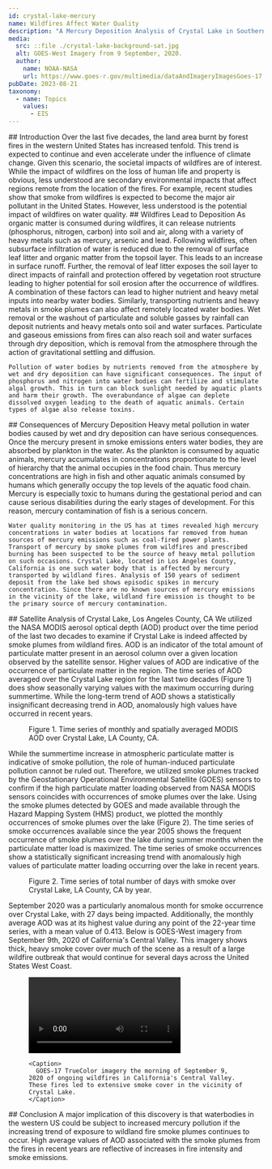 ---
id: crystal-lake-mercury
name: Wildfires Affect Water Quality
description: "A Mercury Deposition Analysis of Crystal Lake in Southern California"
media:
  src: ::file ./crystal-lake-background-sat.jpg
  alt: GOES-West Imagery from 9 September, 2020.
  author: 
    name: NOAA-NASA
    url: https://www.goes-r.gov/multimedia/dataAndImageryImagesGoes-17.html
pubDate: 2023-08-21
taxonomy:
  - name: Topics
    values:
      - EIS
---

<Block>
  <Prose>
    ## Introduction
    Over the last five decades, the land area burnt by forest fires in the western United States has increased tenfold. This trend is expected to continue and even accelerate under the influence of climate change. Given this scenario, the societal impacts of wildfires are of interest. While the impact of wildfires on the loss of human life and property is obvious, less understood are secondary environmental impacts that affect regions remote from the location of the fires. For example, recent studies show that smoke from wildfires is expected to become the major air pollutant in the United States. However, less understood is the potential impact of wildfires on water quality.
  </Prose>
</Block>

<Block>
  <Prose>
    ## Wildfires Lead to Deposition
    As organic matter is consumed during wildfires, it can release nutrients (phosphorus, nitrogen, carbon) into soil and air, along with a variety of heavy metals such as mercury, arsenic and lead. Following wildfires, often subsurface infiltration of water is reduced due to the removal of surface leaf litter and organic matter from the topsoil layer. This leads to an increase in surface runoff. Further, the removal of leaf litter exposes the soil layer to direct impacts of rainfall and protection offered by vegetation root structure leading to higher potential for soil erosion after the occurrence of wildfires. A combination of these factors can lead to higher nutrient and heavy metal inputs into nearby water bodies. Similarly, transporting nutrients and heavy metals in smoke plumes can also affect remotely located water bodies. Wet removal or the washout of particulate and soluble gasses by rainfall can deposit nutrients and heavy metals onto soil and water surfaces. Particulate and gaseous emissions from fires can also reach soil and water surfaces through dry deposition, which is removal from the atmosphere through the action of gravitational settling and diffusion. 
    
    Pollution of water bodies by nutrients removed from the atmosphere by wet and dry deposition can have significant consequences. The input of phosphorus and nitrogen into water bodies can fertilize and stimulate algal growth. This in turn can block sunlight needed by aquatic plants and harm their growth. The overabundance of algae can deplete dissolved oxygen leading to the death of aquatic animals. Certain types of algae also release toxins. 
  </Prose>
</Block>

<Block>
  <Prose>
    ## Consequences of Mercury Deposition
    Heavy metal pollution in water bodies caused by wet and dry deposition can have serious consequences. Once the mercury present in smoke emissions enters water bodies, they are absorbed by plankton in the water. As the plankton is consumed by aquatic animals, mercury accumulates in concentrations proportionate to the level of hierarchy that the animal occupies in the food chain. Thus mercury concentrations are high in fish and other aquatic animals consumed by humans which generally occupy the top levels of the aquatic food chain. Mercury is especially toxic to humans during the gestational period and can cause serious disabilities during the early stages of development. For this reason, mercury contamination of fish is a serious concern. 
    
    Water quality monitoring in the US has at times revealed high mercury concentrations in water bodies at locations far removed from human sources of mercury emissions such as coal-fired power plants. Transport of mercury by smoke plumes from wildfires and prescribed burning has been suspected to be the source of heavy metal pollution on such occasions. Crystal Lake, located in Los Angeles County, California is one such water body that is affected by mercury transported by wildland fires. Analysis of 150 years of sediment deposit from the lake bed shows episodic spikes in mercury concentration. Since there are no known sources of mercury emissions in the vicinity of the lake, wildland fire emission is thought to be the primary source of mercury contamination.
  </Prose>
</Block>

<Block>
  <Prose>
    ## Satellite Analysis of Crystal Lake, Los Angeles County, CA
    We utilized the NASA MODIS aerosol optical depth (AOD) product over the time period of the last two decades to examine if Crystal Lake is indeed affected by smoke plumes from wildland fires. AOD is an indicator of the total amount of particulate matter present in an aerosol column over a given location observed by the satellite sensor. Higher values of AOD are indicative of the occurrence of particulate matter in the region. The time series of AOD averaged over the Crystal Lake region for the last two decades (Figure 1) does show seasonally varying values with the maximum occurring during summertime. While the long-term trend of AOD shows a statistically insignificant decreasing trend in AOD, anomalously high values have occurred in recent years. 
   </Prose>
</Block>

<Block type="wide">
  <Figure>
    <Chart
      dataPath={new URL('./crystal-lake-aod-trend.csv', import.meta.url).href}
      dateFormat="%Y-%m"
      idKey='source'
      xKey='Date'
      yKey='Mean AOD'
      yAxisLabel='Aerosol Optical Depth'
    />
    <Caption>
      Figure 1. Time series of monthly and spatially averaged MODIS AOD over Crystal Lake, LA County, CA.
    </Caption>
  </Figure>
</Block>

<Block>
  <Prose>
    While the summertime increase in atmospheric particulate matter is indicative of smoke pollution, the role of human-induced particulate pollution cannot be ruled out. Therefore, we utilized smoke plumes tracked by the Geostationary Operational Environmental Satellite (GOES) sensors to confirm if the high particulate matter loading observed from NASA MODIS sensors coincides with occurrences of smoke plumes over the lake. Using the smoke plumes detected by GOES and made available through the Hazard Mapping System (HMS) product, we plotted the monthly occurrences of smoke plumes over the lake (Figure 2). The time series of smoke occurrences available since the year 2005 shows the frequent occurrence of smoke plumes over the lake during summer months when the particulate matter load is maximized. The time series of smoke occurrences show a statistically significant increasing trend with anomalously high values of particulate matter loading occurring over the lake in recent years. 
  </Prose>
</Block>

<Block type="wide">
  <Figure>
    <Chart
      dataPath={new URL('./crystal-lake-hms-year.csv', import.meta.url).href}
      dateFormat="%Y"
      idKey='Source'
      xKey='Date'
      yKey='Count'
      yAxisLabel='Smoke Count (Days)'
    />
    <Caption>
      Figure 2. Time series of total number of days with smoke over Crystal Lake, LA County, CA by year.
    </Caption>
  </Figure>
</Block>

<Block>
  <Prose>
    September 2020 was a particularly anomalous month for smoke occurrence over Crystal Lake, with 27 days being impacted. Additionally, the monthly average AOD was at its highest value during any point of the 22-year time series, with a mean value of 0.413. Below is GOES-West imagery from September 9th, 2020 of California's Central Valley. This imagery shows thick, heavy smoke cover over much of the scene as a result of a large wildfire outbreak that would continue for several days across the United States West Coast.  
  </Prose>
</Block>

<Block>
  <Figure>
     <video style={{ width: '100%', aspectRatio: "16/9" }} controls>
      <source
        src={new URL('./crystal-lake-sept2020.mp4', import.meta.url).href} type="video/mp4"
      />
      Your browser does not support the video tag.
    </video>

    <Caption>
      GOES-17 TrueColor imagery the morning of September 9, 2020 of ongoing wildfires in California's Central Valley. These fires led to extensive smoke cover in the vicinity of Crystal Lake.
    </Caption>
  </Figure>
</Block>

<Block>
  <Prose>
    ## Conclusion
    A major implication of this discovery is that waterbodies in the western US could be subject to increased mercury pollution if the increasing trend of exposure to wildland fire smoke plumes continues to occur. High average values of AOD associated with the smoke plumes from the fires in recent years are reflective of increases in fire intensity and smoke emissions.    
  </Prose>
</Block>